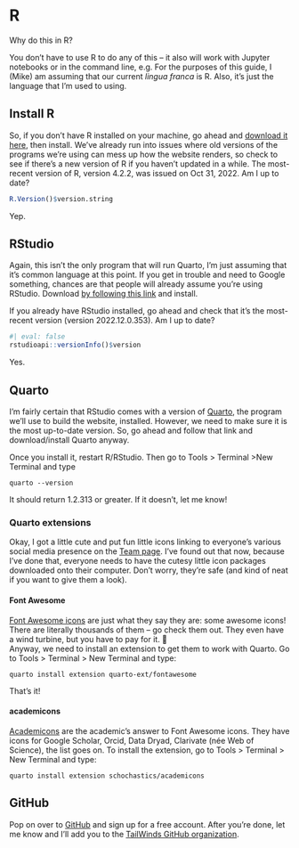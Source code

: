 # R

Why do this in R?

You don't have to use R to do any of this -- it also will work with Jupyter notebooks or in the command line, e.g. For the purposes of this guide, I (Mike) am assuming that our current *lingua franca* is R. Also, it's just the language that I'm used to using.

## Install R

So, if you don't have R installed on your machine, go ahead and [download it here](https://cran.r-project.org/), then install. We've already run into issues where old versions of the programs we're using can mess up how the website renders, so check to see if there's a new version of R if you haven't updated in a while. The most-recent version of R, version 4.2.2, was issued on Oct 31, 2022. Am I up to date?

```r
R.Version()$version.string
```

Yep.

## RStudio

Again, this isn't the only program that will run Quarto, I'm just assuming that it's common language at this point. If you get in trouble and need to Google something, chances are that people will already assume you're using RStudio. Download [by following this link](https://posit.co/download/rstudio-desktop/) and install.

If you already have RStudio installed, go ahead and check that it's the most-recent version (version 2022.12.0.353). Am I up to date?

```r
#| eval: false
rstudioapi::versionInfo()$version
```

Yes.

## Quarto

I'm fairly certain that RStudio comes with a version of [Quarto](https://quarto.org/docs/get-started/), the program we'll use to build the website, installed. However, we need to make sure it is the most up-to-date version. So, go ahead and follow that link and download/install Quarto anyway.

Once you install it, restart R/RStudio. Then go to Tools \> Terminal \>New Terminal and type

    quarto --version

It should return 1.2.313 or greater. If it doesn't, let me know!

### Quarto extensions

Okay, I got a little cute and put fun little icons linking to everyone's various social media presence on the [Team page](https://tailwinds.umces.edu/team). I've found out that now, because I've done that, everyone needs to have the cutesy little icon packages downloaded onto their computer. Don't worry, they're safe (and kind of neat if you want to give them a look).

#### Font Awesome

[Font Awesome icons](https://fontawesome.com/icons) are just what they say they are: some awesome icons! There are literally thousands of them -- go check them out. They even have a wind turbine, but you have to pay for it. 🙁\
Anyway, we need to install an extension to get them to work with Quarto. Go to Tools \> Terminal \> New Terminal and type:

`quarto install extension quarto-ext/fontawesome`

That's it!

#### academicons

[Academicons](https://jpswalsh.github.io/academicons/) are the academic's answer to Font Awesome icons. They have icons for Google Scholar, Orcid, Data Dryad, Clarivate (née Web of Science), the list goes on. To install the extension, go to Tools \> Terminal \> New Terminal and type:

`quarto install extension schochastics/academicons`

## GitHub

Pop on over to [GitHub](https://github.com/) and sign up for a free account. After you're done, let me know and I'll add you to the [TailWinds GitHub organization](https://github.com/Tail-Winds).
